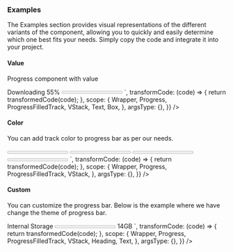 ### Examples

The Examples section provides visual representations of the different variants of the component, allowing you to quickly and easily determine which one best fits your needs. Simply copy the code and integrate it into your project.

#### Value

Progress component with value

<Wrapper>
  <CodePreview
    showComponentRenderer={true}
    showArgsController={false}
    metaData={{
      code: `
      <VStack space="lg" className="max-w-80 w-full">
        <Text size="lg">Downloading 55%</Text>
        <Progress value={55} className='w-full h-1'>
          <ProgressFilledTrack className='h-1' />
        </Progress>
      </VStack>
    `,
      transformCode: (code) => {
        return transformedCode(code);
      },
      scope: {
        Wrapper,
        Progress,
        ProgressFilledTrack,
        VStack,
        Text,
        Box,
      },
      argsType: {},
    }}
  />
</Wrapper>

#### Color

You can add track color to progress bar as per our needs.

<Wrapper>
  <CodePreview
    showComponentRenderer={true}
    showArgsController={false}
    metaData={{
      code: `
        <VStack space="3xl" className="max-w-96 w-full">
          <Progress value={46} className='w-full h-2' size="sm">
            <ProgressFilledTrack className='bg-emerald-600'/>
          </Progress>
          <Progress value={46} className='w-full h-2' size="sm">
            <ProgressFilledTrack className='bg-amber-600'/>
          </Progress>
          <Progress value={46} className='w-full h-2' size="sm">
            <ProgressFilledTrack className='bg-fuchsia-600'/>
          </Progress>
          <Progress value={46} className='w-full h-2' size="sm">
            <ProgressFilledTrack className='bg-cyan-600'/>
          </Progress>
        </VStack>
      `,
      transformCode: (code) => {
        return transformedCode(code);
      },
      scope: {
        Wrapper,
        Progress,
        ProgressFilledTrack,
        VStack,
      },
      argsType: {},
    }}
  />
</Wrapper>

#### Custom

You can customize the progress bar. Below is the example where we have change the theme of progress bar.

<Wrapper>
  <CodePreview
    showComponentRenderer={true}
    showArgsController={false}
    metaData={{
      code: `
        <VStack space="lg" className="max-w-[410px] w-full">
        <Heading>Internal Storage</Heading>
        <Progress value={46} className='w-full h-2 bg-lime-100'>
          <ProgressFilledTrack className='h-2 bg-lime-500' />
        </Progress>
        <Text size="md">14GB</Text>
        </VStack>
      `,
      transformCode: (code) => {
        return transformedCode(code);
      },
      scope: {
        Wrapper,
        Progress,
        ProgressFilledTrack,
        VStack,
        Heading,
        Text,
      },
      argsType: {},
    }}
  />
</Wrapper>
